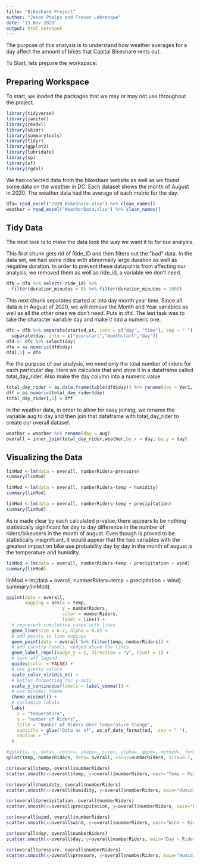 ```yaml
---
title: "Bikeshare Project"
author: "Jason Phelps and Trevor Lebrecque"
date: "13 Nov 2020" 
output: html_notebook
---
```


The purpose of this analysis is to understand how weather averages for a day affect the amount of bikes that Capital Bikeshare rents out.

To Start, lets prepare the workspace:

## Preparing Workspace

To start, we loaded the packages that we may or may not use throughout the project.
```r
library(tidyverse)
library(janitor)
library(readxl)
library(skimr)
library(summarytools)
library(tidyr)
library(ggplot2)
library(lubridate)
library(sp)
library(sf)
library(rgdal)
```

We had collected data from the bikeshare website as well as we found some data on the weather in DC. Each dataset shows the month of August in 2020. The weather data had the average of each metric for the day.

```r
dfa= read_excel("2020 Bikeshare.xlsx") %>% clean_names()
weather = read_excel("WeatherData.xlsx") %>% clean_names()
```


## Tidy Data

The next task is to make the data look the way we want it to for our analysis.

This first chunk gets rid of Ride_ID and then filters out the "bad" data. In the data set, we had some rides with abnormally large duration as well as negative duration. In order to prevent these datapoints from affecting our analysis, we removed them as well as ride_id, a variable we don't need.

```r
dfb = dfa %>% select(-ride_id) %>% 
  filter(duration_minutes > 0) %>% filter(duration_minutes < 1000)
```

This next chunk separates started at into day month year time. Since all data is in August of 2020, we will remove the Month and Year variables as well as all the other ones we don't need. Puts in dfd. The last task was to take the character variable day and make it into a numeric one.
```r
dfc = dfb %>% separate(started_at, into = c("day", "time"), sep = " ") %>% 
  separate(day, into = c("yearstart","monthstart","day"))
dfd <- dfc %>% select(day)
dfe = as.numeric(dfd$day)
dfd[,1] = dfe
```

For the purpose of our analysis, we need only the total number of riders for each particular day. Here we calculate that and store it in a dataframe called total_day_rider. Also make the day column into a numeric value
```r
total_day_rider = as.data.frame(table(dfd$day)) %>% rename(day = Var1, numberRiders = Freq)
dff = as.numeric(total_day_rider$day)
total_day_rider[,1] = dff
```


In the weather data, in order to allow for easy joining, we rename the variable aug to day and then join that dataframe with total_day_rider to create our overall dataset.
```r
weather = weather %>% rename(day = aug)
overall = inner_join(total_day_rider,weather,by.x = day, by.y = day)
```

## Visualizing the Data
```r
linMod <-lm(data = overall, numberRiders~pressure)
summary(linMod)
```
```r
linMod <-lm(data = overall, numberRiders~temp + humidity)
summary(linMod)
```
```r
linMod <-lm(data = overall, numberRiders~temp + precipitation)
summary(linMod)
```

As is made clear by each calculated p-value, there appears to be nothing statistically significant for day to day difference in the number of riders/bikeusers in the month of august. Even though is proved to be statistically insignifcant, it would appear that the two variables with the greatest impact on bike use probability day by day in the month of august is the temperature and humidity.

```r
linMod <-lm(data = overall, numberRiders~temp + precipitation + wind)
summary(linMod)
```

linMod <-lm(data = overall, numberRiders~temp + precipitation + wind)
summary(linMod)

```r
ggplot(data = overall,
       mapping = aes(x = temp, 
                     y = numberRiders, 
                     color = numberRiders, 
                     label = line)) +
  # represent cumulative cases with lines
  geom_line(size = 0.7, alpha = 0.8) +
  # add points to line endings
  geom_point(data = overall %>% filter(temp, numberRiders)) +
  # add country labels, nudged above the lines
  geom_label_repel(nudge_y = 1, direction = "y", hjust = 1) + 
  # turn off legend
  guides(color = FALSE) +
  # use pretty colors
  scale_color_viridis_d() +
  # better formatting for y-axis
  scale_y_continuous(labels = label_comma()) +
  # use minimal theme
  theme_minimal() +
  # customize labels
  labs(
    x = "temperature",
    y = "number of Riders",
    title = "Number of Riders Over Temperature Change",
    subtitle = glue("Data as of", as_of_date_formatted, .sep = " "),
    caption = ""
  )
```

```r
#qplot(x, y, data=, color=, shape=, size=, alpha=, geom=, method=, formula=, facets=, xlim=, ylim= xlab=, ylab=, main=, sub=)
qplot(temp, numberRiders, data= overall, color=numberRiders, size=0.7, alpha=0.8)
```


```r
cor(overall$temp, overall$numberRiders)
scatter.smooth(x=overall$temp, y=overall$numberRiders, main="Temp ~ Riders")
```

```r
cor(overall$humidity, overall$numberRiders)
scatter.smooth(x=overall$humidity, y=overall$numberRiders, main="Humidity ~ Riders")
```

```r
cor(overall$precipitation, overall$numberRiders)
scatter.smooth(x=overall$precipitation, y=overall$numberRiders, main="Precip ~ Riders")
```

```r
cor(overall$wind, overall$numberRiders)
scatter.smooth(x=overall$wind, y=overall$numberRiders, main="Wind ~ Riders")
```

```r
cor(overall$day, overall$numberRiders)
scatter.smooth(x=overall$day, y=overall$numberRiders, main="Day ~ Riders")
```

```r
cor(overall$pressure, overall$numberRiders)
scatter.smooth(x=overall$pressure, y=overall$numberRiders, main="Humidity ~ Riders")
```






